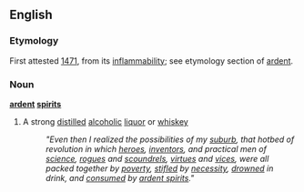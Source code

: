 ==English==
===Etymology===
First attested [[w:1471|1471]], from its [[inflammability]]; see etymology section of [[ardent]].

===Noun===
'''[[ardent]] [[spirits]]'''
#A strong [[distilled]] [[alcoholic]] [[liquor]] or [[whiskey]]
#: ''"Even then I realized the possibilities of my [[suburb]], that hotbed of revolution in which [[hero]]es, [[inventor]]s, and practical men of [[science]], [[rogue]]s and [[scoundrel]]s, [[virtue]]s and [[vice]]s, were all packed together by [[poverty]], [[stifle]]d by [[necessity]], [[drown]]ed in drink, and [[consume]]d by [[ardent spirits]]."''
